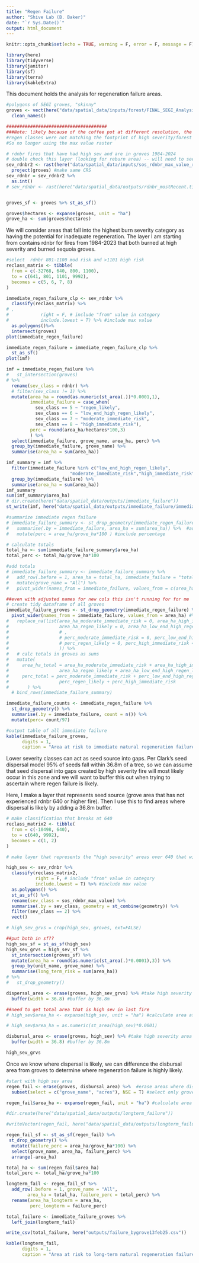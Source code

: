 ```yaml
---
title: "Regen Failure"
author: "Shive Lab (B. Baker)"
date: "`r Sys.Date()`"
output: html_document
---
```


```r
knitr::opts_chunk$set(echo = TRUE, warning = F, error = F, message = F)

library(here)
library(tidyverse)
library(janitor)
library(sf)
library(terra)
library(kableExtra)

```

This document holds the analysis for regeneration failure areas.

```r

#polygons of SEGI groves, "skinny"
groves <- vect(here("data/spatial_data/inputs/forest/FINAL_SEGI_AnalysisArea_wOwnerships_GroveNames_noBuff/FINAL_SEGI_AnalysisArea_wOwnerships_GroveNames_noBuff.shp")) %>% 
  clean_names()

######################################
###Note: likely because of the coffee pot at different resolution, the 
#regen classes were not matching the footprint of high severity/forest loss
#So no longer using the max value raster

# rdnbr fires that have had high sev and are in groves 1984-2024 
# double check this layer (looking for reburn area) -- will need to see spatially + temporally 
sev_rdnbr2 <- rast(here("data/spatial_data/inputs/sos_rdnbr_max_value_r_compiled.tif"))  %>%
  project(groves) #make same CRS
sev_rdnbr = sev_rdnbr2 %>%
  as.int()
# sev_rdnbr <- rast(here("data/spatial_data/outputs/rdnbr_mostRecent.tif"))


groves_sf <- groves %>% st_as_sf()

groves$hectares <- expanse(groves, unit = "ha")
grove_ha <- sum(groves$hectares)

```

We will consider areas that fall into the highest burn severity category as having the potential for inadequate regeneration. The layer I am starting from contains rdnbr for fires from 1984-2023 that both burned at high severity and burned sequoia groves.


```r

#select  rdnbr 801-1100 mod risk and >1101 high risk
reclass_matrix <- tibble(
  from = c(-32768, 640, 800, 1100),
  to = c(641, 801, 1101, 9992),
  becomes = c(5, 6, 7, 8)
)

immediate_regen_failure_clp <- sev_rdnbr %>% 
  classify(reclass_matrix) %>%
# ,
#            right = F, # include "from" value in category
#            include.lowest = T) %>% #include max value
  as.polygons()%>% 
  intersect(groves)
plot(immediate_regen_failure)

immediate_regen_failure = immediate_regen_failure_clp %>% 
  st_as_sf() 
plot(imf)

imf = immediate_regen_failure %>% 
#   st_intersection(groves)
# %>% 
  rename(sev_class = rdnbr) %>% 
  # filter(sev_class != 1) %>% 
  mutate(area_ha = round(as.numeric(st_area(.))*0.0001,1),
         immediate_failure = case_when(
           sev_class == 5 ~ "regen_likely",
           sev_class == 6 ~ "low_end_high_regen_likely",
           sev_class == 7 ~ "moderate_immediate_risk",
           sev_class == 8 ~ "high_immediate_risk"),
         perc = round(area_ha/hectares*100,3)
         ) %>% 
  select(immediate_failure, grove_name, area_ha, perc) %>%
  group_by(immediate_failure, grove_name) %>%
  summarise(area_ha = sum(area_ha))

imf_summary = imf %>%
  filter(immediate_failure %in% c("low_end_high_regen_likely",
                        "moderate_immediate_risk","high_immediate_risk")) %>%
  group_by(immediate_failure) %>%
  summarise(area_ha = sum(area_ha))
imf_summary
sum(imf_summary$area_ha)
# dir.create(here("data/spatial_data/outputs/immediate_failure"))
st_write(imf, here("data/spatial_data/outputs/immediate_failure/immediate_failure_25May2025.shp"), append = F)

#summarize immediate regen failure
# immediate_failure_summary <- st_drop_geometry(immediate_regen_failure) %>% 
#   summarise(.by = immediate_failure, area_ha = sum(area_ha)) %>%  #add failure in each category
#   mutate(perc = area_ha/grove_ha*100 ) #include percentage

# calculate totals
total_ha <- sum(immediate_failure_summary$area_ha)
total_perc <- total_ha/grove_ha*100

#add totals
# immediate_failure_summary <- immediate_failure_summary %>% 
#   add_row(.before = 1, area_ha = total_ha, immediate_failure = "total", perc = total_perc) %>%
#   mutate(grove_name = "All") %>% 
#   pivot_wider(names_from = immediate_failure, values_from = c(area_ha, perc))

##even with adjusted names for new cols this isn't running for for me
# create tidy dataframe of all groves
immediate_failure_groves <- st_drop_geometry(immediate_regen_failure) %>% 
  pivot_wider(names_from = immediate_failure, values_from = area_ha) #%>%
#   replace_na(list(area_ha_moderate_immediate_risk = 0, area_ha_high_immediate_risk = 0,
#                   area_ha_regen_likely = 0, area_ha_low_end_high_regen_likely = 0
#                   # ,
#                   # perc_moderate_immediate_risk = 0, perc_low_end_high_regen_likely = 0,
#                   # perc_regen_likely = 0, perc_high_immediate_risk = 0
#                   )) %>%
#   # calc totals in groves as sums
#   mutate(
#     area_ha_total = area_ha_moderate_immediate_risk + area_ha_high_immediate_risk +
#                   area_ha_regen_likely + area_ha_low_end_high_regen_likely,
#     perc_total = perc_moderate_immediate_risk + perc_low_end_high_regen_likely +
#                   perc_regen_likely + perc_high_immediate_risk
#       ) %>%
  # bind_rows(immediate_failure_summary)

```

```r

immediate_failure_counts <- immediate_regen_failure %>% 
  st_drop_geometry() %>% 
  summarise(.by = immediate_failure, count = n()) %>% 
  mutate(perc= count/97)

```


```r
#output table of all immediate failure
kable(immediate_failure_groves,
      digits = 1,
      caption = "Area at risk to immediate natural regeneration failure by grove")
```

Lower severity classes can act as seed source into gaps. Per Clark's seed dispersal model 95% of seeds fall within 36.8m of a tree, so we can assume that seed dispersal into gaps created by high severity fire will most likely occur in this zone and we will want to buffer this out when trying to ascertain where regen failure is likely. 

Here, I make a layer that represents seed source (grove area that has not experienced rdnbr 640 or higher fire). Then I use this to find areas where dispersal is likely by adding a 36.8m buffer.

```r

# make classification that breaks at 640
reclass_matrix2 <- tibble(
  from = c(-10498, 640),
  to = c(640, 9992),
  becomes = c(1, 2)
)

# make layer that represents the "high severity" areas over 640 that will need seed source

high_sev <- sev_rdnbr %>% 
  classify(reclass_matrix2,
           right = F, # include "from" value in category
           include.lowest = T) %>% #include max value
  as.polygons() %>% 
  st_as_sf() %>% 
  rename(sev_class = sos_rdnbr_max_value) %>% 
  summarise(.by = sev_class, geometry = st_combine(geometry)) %>% 
  filter(sev_class == 2) %>% 
  vect()

# high_sev_grvs = crop(high_sev, groves, ext=FALSE)

##put both in sf??
high_sev_sf = st_as_sf(high_sev)
high_sev_grvs = high_sev_sf %>%
  st_intersection(groves_sf) %>%
  mutate(area_ha = round(as.numeric(st_area(.)*0.0001),3)) %>%
  group_by(unit_name, grove_name) %>%
  summarise(long_term_risk = sum(area_ha))
# %>%
#   st_drop_geometry()

dispersal_area <- erase(groves, high_sev_grvs) %>% #take high severity area out of groves
  buffer(width = 36.8) #buffer by 36.8m 

##need to get total area that is high sev in last fire
# high_sev$area_ha <- expanse(high_sev, unit = "ha") #calculate area affected

# high_sev$area_ha = as.numeric(st_area(high_sev)*0.0001)

disbursal_area <- erase(groves, high_sev) %>% #take high severity area out of groves
  buffer(width = 36.8) #buffer by 36.8m 

high_sev_grvs

```

Once we know where dispersal is likely, we can difference the disbursal area from groves to determine where regeneration failure is highly likely.

```r
#start with high sev area
regen_fail <- erase(groves, disbursal_area) %>%  #erase areas where disbursal happens
  subset(select = c("grove_name", "acres"), NSE = T) #select only grove name

regen_fail$area_ha <- expanse(regen_fail, unit = "ha") #calculate area affected

#dir.create(here("data/spatial_data/outputs/longterm_failure"))

#writeVector(regen_fail, here("data/spatial_data/outputs/longterm_failure/longterm_failure13feb25.shp"), overwrite = T)

```

```r

regen_fail_sf <- st_as_sf(regen_fail) %>% 
 st_drop_geometry() %>% 
  mutate(failure_perc = area_ha/grove_ha*100) %>% 
  select(grove_name, area_ha, failure_perc) %>% 
  arrange(-area_ha)

total_ha <- sum(regen_fail$area_ha)
total_perc <- total_ha/grove_ha*100

longterm_fail <- regen_fail_sf %>% 
  add_row(.before = 1, grove_name = "All", 
        area_ha = total_ha, failure_perc = total_perc) %>% 
  rename(area_ha_longterm = area_ha,
         perc_longterm = failure_perc)

total_failure <- immediate_failure_groves %>% 
  left_join(longterm_fail)

write_csv(total_failure, here("outputs/failure_bygrove13feb25.csv"))

kable(longterm_fail,
      digits = 1,
      caption = "Area at risk to long-term natural regeneration failure by grove")

```


